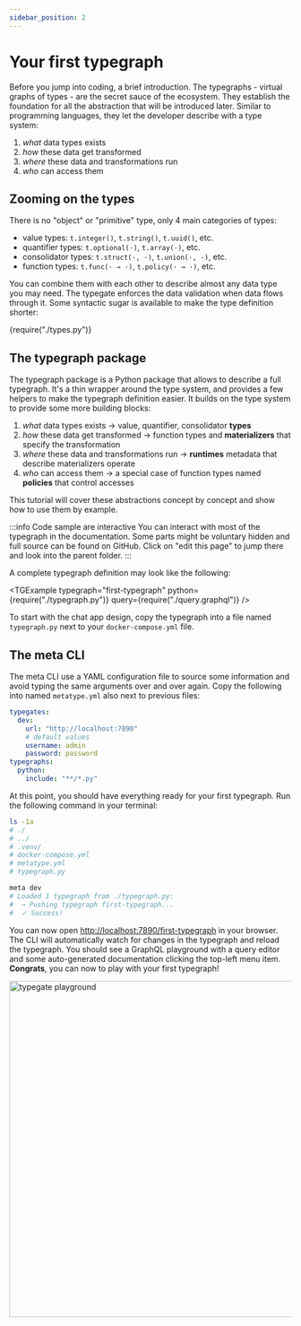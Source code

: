 ```yaml
---
sidebar_position: 2
---
```



# Your first typegraph

Before you jump into coding, a brief introduction. The typegraphs - virtual graphs of types - are the secret sauce of the ecosystem. They establish the foundation for all the abstraction that will be introduced later. Similar to programming languages, they let the developer describe with a type system:

1. _what_ data types exists
2. _how_ these data get transformed
3. _where_ these data and transformations run
4. _who_ can access them

## Zooming on the types

There is no "object" or "primitive" type, only 4 main categories of types:

- value types: `t.integer()`, `t.string()`, `t.uuid()`, etc.
- quantifier types: `t.optional(·)`, `t.array(·)`, etc.
- consolidator types: `t.struct(·, ·)`, `t.union(·, ·)`, etc.
- function types: `t.func(· → ·)`, `t.policy(· → ·)`, etc.

You can combine them with each other to describe almost any data type you may need. The typegate enforces the data validation when data flows through it. Some syntactic sugar is available to make the type definition shorter:

<CodeBlock language="python">{require("./types.py")}</CodeBlock>

## The typegraph package

The typegraph package is a Python package that allows to describe a full typegraph. It's a thin wrapper around the type system, and provides a few helpers to make the typegraph definition easier. It builds on the type system to provide some more building blocks:

1. _what_ data types exists → value, quantifier, consolidator **types**
2. _how_ these data get transformed → function types and **materializers** that specify the transformation
3. _where_ these data and transformations run → **runtimes** metadata that describe materializers operate
4. _who_ can access them → a special case of function types named **policies** that control accesses

This tutorial will cover these abstractions concept by concept and show how to use them by example.

:::info Code sample are interactive
You can interact with most of the typegraph in the documentation. Some parts might be voluntary hidden and full source can be found on GitHub. Click on "edit this page" to jump there and look into the parent folder.
:::

A complete typegraph definition may look like the following:

<TGExample
  typegraph="first-typegraph"
  python={require("./typegraph.py")}
  query={require("./query.graphql")}
/>

To start with the chat app design, copy the typegraph into a file named `typegraph.py` next to your `docker-compose.yml` file.

## The meta CLI

The meta CLI use a YAML configuration file to source some information and avoid typing the same arguments over and over again. Copy the following into named `metatype.yml` also next to previous files:

```yaml
typegates:
  dev:
    url: "http://localhost:7890"
    # default values
    username: admin
    password: password
typegraphs:
  python:
    include: "**/*.py"
```

At this point, you should have everything ready for your first typegraph. Run the following command in your terminal:

```bash
ls -1a
# ./
# ../
# .venv/
# docker-compose.yml
# metatype.yml
# typegraph.py

meta dev
# Loaded 1 typegraph from ./typegraph.py:
#  → Pushing typegraph first-typegraph...
#  ✓ Success!
```

You can now open [http://localhost:7890/first-typegraph](http://localhost:7890/first-typegraph) in your browser. The CLI will automatically watch for changes in the typegraph and reload the typegraph. You should see a GraphQL playground with a query editor and some auto-generated documentation clicking the top-left menu item. **Congrats**, you can now to play with your first typegraph!

<div className="text-center">
  <img
    src={require("./playground.png").default}
    width="600"
    alt="typegate playground"
  />
</div>
